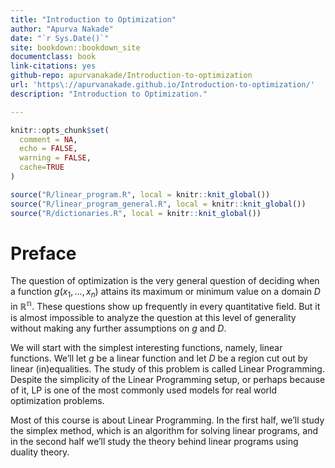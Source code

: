 ```yaml
---
title: "Introduction to Optimization"
author: "Apurva Nakade"
date: "`r Sys.Date()`"
site: bookdown::bookdown_site
documentclass: book
link-citations: yes
github-repo: apurvanakade/Introduction-to-optimization
url: 'https\://apurvanakade.github.io/Introduction-to-optimization/'
description: "Introduction to Optimization."

---
```



```r
knitr::opts_chunk$set(
  comment = NA, 
  echo = FALSE, 
  warning = FALSE, 
  cache=TRUE
)

source("R/linear_program.R", local = knitr::knit_global())
source("R/linear_program_general.R", local = knitr::knit_global())
source("R/dictionaries.R", local = knitr::knit_global())

```

#  Preface {-}
The question of optimization is the very general question of deciding when a function $g(x_1, \dots, x_n)$ attains its maximum or minimum value on a domain $D$ in $\mathbb{R^n}$. 
\begin{align}
\mbox{optimize: } && g(x_1, \dots, x_n) & \\
\mbox{subject to: } && (x_1, \dots, x_n) &\in D.
\end{align}
These questions show up frequently in every quantitative field.
But it is almost impossible to analyze the question at this level of generality without making any further assumptions on $g$ and $D$. 

We will start with the simplest interesting functions, namely, linear functions. We'll let $g$ be a linear function and let $D$ be a region cut out by linear (in)equalities. The study of this problem is called Linear Programming. Despite the simplicity of the Linear Programming setup, or perhaps because of it, LP is one of the most commonly used models for real world optimization problems. 

Most of this course is about Linear Programming. In the first half, we'll study the simplex method, which is an algorithm for solving linear programs, and in the second half we'll study the theory behind linear programs using duality theory.